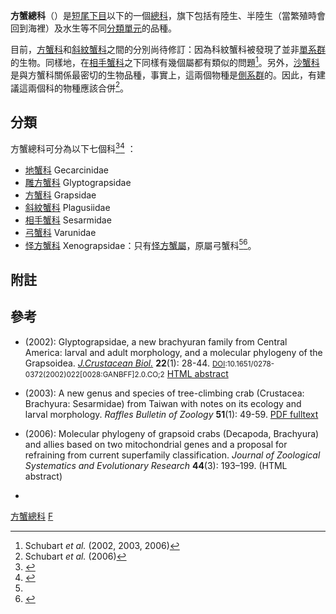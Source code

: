 {{Automatic taxobox
| taxon = Grapsoidea
| image = Hemigrapsus_nudus_3043.JPG
| image_caption = ''[[Hemigrapsus_nudus|Hemigrapsus nudus]]''
| authority = {{tsl|en|Alexander Macleay||Macleay}}, 1838
| subdivision_ranks = [[科|科]]
| subdivision = [[#分類|見內文]]
}}
'''方蟹總科'''（{{lang|la|Grapsoidea}}）是[[短尾下目|短尾下目]]以下的一個[[總科|總科]]，旗下包括有陸生、半陸生（當繁殖時會回到海裡）及水生等不同[[分類單元|分類單元]]的品種。

目前，[[方蟹科|方蟹科]]和[[斜紋蟹科|斜紋蟹科]]之間的分別尚待修訂：因為科紋蟹科被發現了並非[[單系群|單系群]]的生物。同樣地，在[[相手蟹科|相手蟹科]]之下同樣有幾個屬都有類似的問題<ref>Schubart ''et al.'' (2002, 2003, 2006)</ref>。另外，[[沙蟹科|沙蟹科]]是與方蟹科關係最密切的生物品種，事實上，這兩個物種是[[側系群|側系群]]的。因此，有建議這兩個科的物種應該合併<ref>Schubart ''et al.'' (2006)</ref>。

== 分類 ==
方蟹總科可分為以下七個科<ref name="Martin & Davis">{{cite book |url=http://www.nhm.org/research/publications/CrustaceaClassification.pdf |title=An Updated Classification of the Recent Crustacea |author=Joel W. Martin & George E. Davis |year=2001 |pages=132 pp |publisher=Natural History Museum of Los Angeles County |format=[[Portable_Document_Format|PDF]] |access-date=2007-09-30 |archive-date=2006-05-25 |archive-url=http://web.archive.bibalex.org/web/20060525172232/http://www.nhm.org/research/publications/CrustaceaClassification.pdf |dead-url=no }}</ref><ref name="Grave">{{cite journal|journal=[[Raffles_Bulletin_of_Zoology|Raffles Bulletin of Zoology]] |year=2009 |volume=Suppl. 21 |pages=1–109 |title=A classification of living and fossil genera of decapod crustaceans |author=Sammy De Grave, N. Dean Pentcheff, Shane T. Ahyong ''et al.'' |url=http://rmbr.nus.edu.sg/rbz/biblio/s21/s21rbz1-109.pdf |deadurl=yes |archiveurl=https://web.archive.org/web/20110606064728/http://rmbr.nus.edu.sg/rbz/biblio/s21/s21rbz1-109.pdf |archivedate=2011-06-06 }}</ref>
：
* [[地蟹科|地蟹科]] Gecarcinidae
* [[雕方蟹科|雕方蟹科]] Glyptograpsidae
* [[方蟹科|方蟹科]] Grapsidae
* [[斜紋蟹科|斜紋蟹科]] Plagusiidae
* [[相手蟹科|相手蟹科]] Sesarmidae
* [[弓蟹科|弓蟹科]] Varunidae
* [[怪方蟹科|怪方蟹科]] Xenograpsidae：只有[[怪方蟹屬|怪方蟹屬]]，原屬弓蟹科<ref name="Grave"/><ref name="Ng">{{cite journal|journal=[[Raffles_Bulletin_of_Zoology|Raffles Bulletin of Zoology]] |year=2008 |volume=17 |pages=1–286 |title=Systema Brachyurorum: Part I. An annotated checklist of extant Brachyuran crabs of the world |author=Peter K. L. Ng, Danièle Guinot & Peter J. F. Davie |url=http://rmbr.nus.edu.sg/rbz/biblio/s17/s17rbz.pdf |deadurl=yes |archiveurl=https://web.archive.org/web/20110606061453/http://rmbr.nus.edu.sg/rbz/biblio/s17/s17rbz.pdf |archivedate=2011-06-06 }}</ref>。

== 附註 ==
{{Reflist}}

== 參考 ==
{{Commons category|Grapsoidea|方蟹總科}}
<!-- {{wikispecies|Grapsoidea}} needs update -->
* {{aut|Schubart, Christoph D.; Cuesta, José A. & Felder, D.L.}} (2002): Glyptograpsidae, a new brachyuran family from Central America: larval and adult morphology, and a molecular phylogeny of the Grapsoidea. ''[[Journal_of_Crustacean_Biology|J.Crustacean Biol.]]'' '''22'''(1): 28-44. <small>[[Digital_Object_Identifier|DOI]]:10.1651/0278-0372(2002)022[0028:GANBFF]2.0.CO;2</small> [http://www.bioone.org/perlserv/?request=get-abstract&doi=10.1651%2F0278-0372(2002)022%5B0028%3AGANBFF%5D2.0.CO%3B2 HTML abstract] {{Wayback|url=http://www.bioone.org/perlserv/?request=get-abstract&doi=10.1651%2F0278-0372(2002)022%5B0028%3AGANBFF%5D2.0.CO%3B2 |date=20160224040149 }}
* {{aut|Schubart, Christoph D.; Liu, Hung-Chang & Cuesta, José A.}} (2003): A new genus and species of tree-climbing crab (Crustacea: Brachyura: Sesarmidae) from Taiwan with notes on its ecology and larval morphology. ''Raffles Bulletin of Zoology'' '''51'''(1): 49-59. [http://rmbr.nus.edu.sg/rbz/biblio/51/51rbz049-059.pdf PDF fulltext] {{Wayback|url=http://rmbr.nus.edu.sg/rbz/biblio/51/51rbz049-059.pdf |date=20120206205011 }}
* {{aut|Schubart, Christoph D.; Cannicci, S.; Vannini, M. & Fratini, S.}} (2006): Molecular phylogeny of grapsoid crabs (Decapoda, Brachyura) and allies based on two mitochondrial genes and a proposal for refraining from current superfamily classification. ''Journal of Zoological Systematics and Evolutionary Research'' '''44'''(3): 193–199. <small>{{doi|10.1111/j.1439-0469.2006.00354.x}}</small> (HTML abstract)
* {{ITIS|taxon=Grapsoidea|ID=206961}}

{{Brachyura}}
{{Taxonbar|from=Q133664}}

[[Category:方蟹總科|]]
[[Category:1838年描述的分类群|F]]